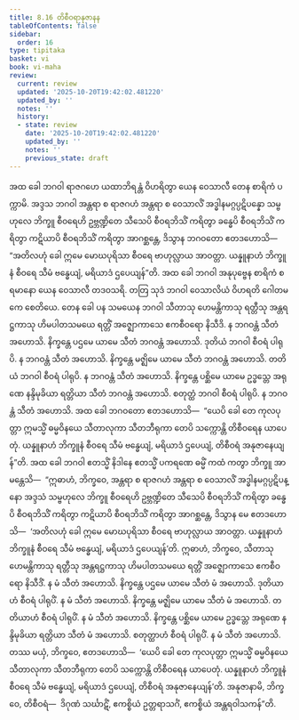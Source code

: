 ```yaml
---
title: 8.16 တိစီဝရာနုဇာနန
tableOfContents: false
sidebar:
  order: 16
type: tipitaka
basket: vi
book: vi-maha
review:
  current: review
  updated: '2025-10-20T19:42:02.481220'
  updated_by: ''
  notes: ''
  history:
  - state: review
    date: '2025-10-20T19:42:02.481220'
    updated_by: ''
    notes: ''
    previous_state: draft
---
```



<DynamicBreadcrumb />


<ReviewStatus review={frontmatter.review} showDetails={true} />

<HypothesisAnnotation frontmatter={frontmatter} />

<Division number="346" book="vi-maha" e="ch" v="3" p="401">

<Paragraph number="1644" book="vi-maha">
အထ ခေါ ဘဂဝါ ရာဇဂဟေ ယထာဘိရန္တံ ဝိဟရိတွာ ယေန ဝေသာလီ တေန စာရိကံ ပက္ကာမိ. အဒ္ဒသ ဘဂဝါ အန္တရာ စ ရာဇဂဟံ အန္တရာ စ ဝေသာလိံ အဒ္ဓါနမဂ္ဂပ္ပဋိပန္နော သမ္ဗဟုလေ ဘိက္ခူ စီဝရေဟိ ဥဗ္ဘဏ္ဍိတေ သီသေပိ စီဝရဘိသိံ ကရိတွာ ခန္ဓေပိ စီဝရဘိသိံ ကရိတွာ ကဋိယာပိ စီဝရဘိသိံ ကရိတွာ အာဂစ္ဆန္တေ, ဒိသွာန ဘဂဝတော ဧတဒဟောသိ—  “အတိလဟုံ ခေါ ဣမေ မောဃပုရိသာ စီဝရေ ဗာဟုလ္လာယ အာဝတ္တာ. ယန္နူနာဟံ ဘိက္ခူနံ စီဝရေ သီမံ ဗန္ဓေယျံ, မရိယာဒံ ဌပေယျန်”တိ. အထ ခေါ ဘဂဝါ အနုပုဗ္ဗေန စာရိကံ စရမာနော ယေန ဝေသာလီ တဒဝသရိ. တတြ သုဒံ ဘဂဝါ ဝေသာလိယံ ဝိဟရတိ ဂေါတမကေ စေတိယေ. တေန ခေါ ပန သမယေန ဘဂဝါ သီတာသု ဟေမန္တိကာသု ရတ္တီသု အန္တရဋ္ဌကာသု ဟိမပါတသမယေ ရတ္တိံ အဇ္ဈောကာသေ ဧကစီဝရော နိသီဒိ. န ဘဂဝန္တံ သီတံ အဟောသိ. နိက္ခန္တေ ပဌမေ ယာမေ သီတံ ဘဂဝန္တံ အဟောသိ. ဒုတိယံ ဘဂဝါ စီဝရံ ပါရုပိ. န ဘဂဝန္တံ သီတံ အဟောသိ. နိက္ခန္တေ မဇ္ဈိမေ ယာမေ သီတံ ဘဂဝန္တံ အဟောသိ. တတိယံ ဘဂဝါ စီဝရံ ပါရုပိ. န ဘဂဝန္တံ သီတံ အဟောသိ. နိက္ခန္တေ ပစ္ဆိမေ ယာမေ ဥဒ္ဓသ္တေ အရုဏေ နန္ဒိမုခိယာ ရတ္တိယာ သီတံ ဘဂဝန္တံ အဟောသိ. စတုတ္ထံ ဘဂဝါ စီဝရံ ပါရုပိ. န ဘဂဝန္တံ သီတံ အဟောသိ. အထ ခေါ ဘဂဝတော ဧတဒဟောသိ—  “ယေပိ ခေါ တေ ကုလပုတ္တာ ဣမသ္မိံ ဓမ္မဝိနယေ သီတာလုကာ သီတဘီရုကာ တေပိ သက္ကောန္တိ တိစီဝရေန ယာပေတုံ. ယန္နူနာဟံ ဘိက္ခူနံ စီဝရေ သီမံ ဗန္ဓေယျံ, မရိယာဒံ ဌပေယျံ, တိစီဝရံ အနုဇာနေယျန်”တိ.
</Paragraph>

<Paragraph number="1645" book="vi-maha">
အထ ခေါ ဘဂဝါ ဧတသ္မိံ နိဒါနေ ဧတသ္မိံ ပကရဏေ ဓမ္မိံ ကထံ ကတွာ ဘိက္ခူ အာမန္တေသိ—  “ဣဓာဟံ, ဘိက္ခဝေ, အန္တရာ စ ရာဇဂဟံ အန္တရာ စ ဝေသာလိံ အဒ္ဓါနမဂ္ဂပ္ပဋိပန္နော အဒ္ဒသံ သမ္ဗဟုလေ ဘိက္ခူ စီဝရေဟိ ဥဗ္ဘဏ္ဍိတေ သီသေပိ စီဝရဘိသိံ ကရိတွာ ခန္ဓေပိ စီဝရဘိသိံ ကရိတွာ ကဋိယာပိ စီဝရဘိသိံ ကရိတွာ အာဂစ္ဆန္တေ, ဒိသွာန မေ ဧတဒဟောသိ—  ‘အတိလဟုံ ခေါ ဣမေ မောဃပုရိသာ စီဝရေ ဗာဟုလ္လာယ အာဝတ္တာ. ယန္နူနာဟံ ဘိက္ခူနံ စီဝရေ သီမံ ဗန္ဓေယျံ, မရိယာဒံ ဌပေယျန်’တိ. ဣဓာဟံ, ဘိက္ခဝေ, သီတာသု ဟေမန္တိကာသု ရတ္တီသု အန္တရဋ္ဌကာသု ဟိမပါတသမယေ ရတ္တိံ အဇ္ဈောကာသေ ဧကစီဝရော နိသီဒိံ. န မံ သီတံ အဟောသိ. နိက္ခန္တေ ပဌမေ ယာမေ သီတံ မံ အဟောသိ. ဒုတိယာဟံ စီဝရံ ပါရုပိံ. န မံ သီတံ အဟောသိ. နိက္ခန္တေ မဇ္ဈိမေ ယာမေ သီတံ မံ အဟောသိ. တတိယာဟံ စီဝရံ ပါရုပိံ. န မံ သီတံ အဟောသိ. နိက္ခန္တေ ပစ္ဆိမေ ယာမေ ဥဒ္ဓသ္တေ အရုဏေ နန္ဒိမုခိယာ ရတ္တိယာ သီတံ မံ အဟောသိ. စတုတ္ထာဟံ စီဝရံ ပါရုပိံ. န မံ သီတံ အဟောသိ. တဿ မယှံ, ဘိက္ခဝေ, ဧတဒဟောသိ—  ‘ယေပိ ခေါ တေ ကုလပုတ္တာ ဣမသ္မိံ ဓမ္မဝိနယေ သီတာလုကာ သီတဘီရုကာ တေပိ သက္ကောန္တိ တိစီဝရေန ယာပေတုံ. ယန္နူနာဟံ ဘိက္ခူနံ စီဝရေ သီမံ ဗန္ဓေယျံ, မရိယာဒံ ဌပေယျံ, တိစီဝရံ အနုဇာနေယျန်’တိ. အနုဇာနာမိ, ဘိက္ခဝေ, တိစီဝရံ—  ဒိဂုဏံ သင်္ဃာဋိံ, ဧကစ္စိယံ ဥတ္တရာသင်္ဂံ, ဧကစ္စိယံ အန္တရဝါသကန်”တိ.
</Paragraph>
</Division>